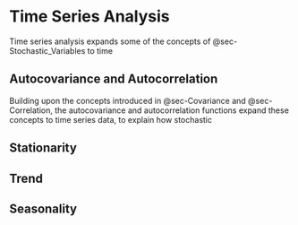 # Time Series Analysis
Time series analysis expands some of the concepts of @sec-Stochastic_Variables to time

## Autocovariance and Autocorrelation
Building upon the concepts introduced in @sec-Covariance and @sec-Correlation, the autocovariance and autocorrelation functions expand these concepts to time series data, to explain how stochastic 

## Stationarity
## Trend
## Seasonality